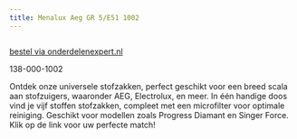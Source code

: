 ```yaml
---
title: Menalux Aeg GR 5/E51 1002
---
```



<Image src={imageProduct} width={imageProduct.width} alt="" />

[bestel via onderdelenexpert.nl](https://www.onderdelenexpert.nl/menalux-stofzak-aeg-gr-5-e51-1002)

138-000-1002

Ontdek onze universele stofzakken, perfect geschikt voor een breed scala aan stofzuigers, waaronder AEG, Electrolux, en meer. In één handige doos vind je vijf stoffen stofzakken, compleet met een microfilter voor optimale reiniging. Geschikt voor modellen zoals Progress Diamant en Singer Force. Klik op de link voor uw perfecte match!
